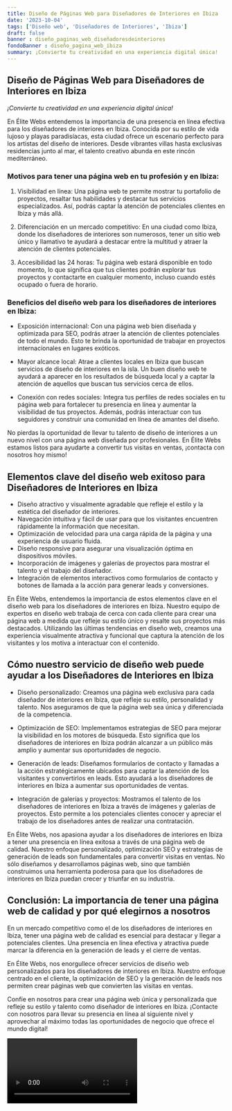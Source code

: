 ```yaml
---
title: Diseño de Páginas Web para Diseñadores de Interiores en Ibiza
date: '2023-10-04'
tags: ['Diseño web', 'Diseñadores de Interiores', 'Ibiza']
draft: false
banner : diseño_paginas_web_diseñadoresdeinteriores
fondoBanner : diseño_pagina_web_ibiza
summary: ¡Convierte tu creatividad en una experiencia digital única!
---
```


## Diseño de Páginas Web para Diseñadores de Interiores en Ibiza

*¡Convierte tu creatividad en una experiencia digital única!*

En Élite Webs entendemos la importancia de una presencia en línea efectiva para los diseñadores de interiores en Ibiza. Conocida por su estilo de vida lujoso y playas paradisíacas, esta ciudad ofrece un escenario perfecto para los artistas del diseño de interiores. Desde vibrantes villas hasta exclusivas residencias junto al mar, el talento creativo abunda en este rincón mediterráneo.

### Motivos para tener una página web en tu profesión y en Ibiza:

1. Visibilidad en línea: Una página web te permite mostrar tu portafolio de proyectos, resaltar tus habilidades y destacar tus servicios especializados. Así, podrás captar la atención de potenciales clientes en Ibiza y más allá.

2. Diferenciación en un mercado competitivo: En una ciudad como Ibiza, donde los diseñadores de interiores son numerosos, tener un sitio web único y llamativo te ayudará a destacar entre la multitud y atraer la atención de clientes potenciales.

3. Accesibilidad las 24 horas: Tu página web estará disponible en todo momento, lo que significa que tus clientes podrán explorar tus proyectos y contactarte en cualquier momento, incluso cuando estés ocupado o fuera de horario.

### Beneficios del diseño web para los diseñadores de interiores en Ibiza:

- Exposición internacional: Con una página web bien diseñada y optimizada para SEO, podrás atraer la atención de clientes potenciales de todo el mundo. Esto te brinda la oportunidad de trabajar en proyectos internacionales en lugares exóticos.

- Mayor alcance local: Atrae a clientes locales en Ibiza que buscan servicios de diseño de interiores en la isla. Un buen diseño web te ayudará a aparecer en los resultados de búsqueda local y a captar la atención de aquellos que buscan tus servicios cerca de ellos.

- Conexión con redes sociales: Integra tus perfiles de redes sociales en tu página web para fortalecer tu presencia en línea y aumentar la visibilidad de tus proyectos. Además, podrás interactuar con tus seguidores y construir una comunidad en línea de amantes del diseño.

No pierdas la oportunidad de llevar tu talento de diseño de interiores a un nuevo nivel con una página web diseñada por profesionales. En Élite Webs estamos listos para ayudarte a convertir tus visitas en ventas, ¡contacta con nosotros hoy mismo!

<GifSeo />

<Cta />

## Elementos clave del diseño web exitoso para Diseñadores de Interiores en Ibiza

- Diseño atractivo y visualmente agradable que refleje el estilo y la estética del diseñador de interiores.
- Navegación intuitiva y fácil de usar para que los visitantes encuentren rápidamente la información que necesitan.
- Optimización de velocidad para una carga rápida de la página y una experiencia de usuario fluida.
- Diseño responsive para asegurar una visualización óptima en dispositivos móviles.
- Incorporación de imágenes y galerías de proyectos para mostrar el talento y el trabajo del diseñador.
- Integración de elementos interactivos como formularios de contacto y botones de llamada a la acción para generar leads y conversiones.

En Élite Webs, entendemos la importancia de estos elementos clave en el diseño web para los diseñadores de interiores en Ibiza. Nuestro equipo de expertos en diseño web trabaja de cerca con cada cliente para crear una página web a medida que refleje su estilo único y resalte sus proyectos más destacados. Utilizando las últimas tendencias en diseño web, creamos una experiencia visualmente atractiva y funcional que captura la atención de los visitantes y los motiva a interactuar con el contenido.

## Cómo nuestro servicio de diseño web puede ayudar a los Diseñadores de Interiores en Ibiza

- Diseño personalizado: Creamos una página web exclusiva para cada diseñador de interiores en Ibiza, que refleje su estilo, personalidad y talento. Nos aseguramos de que la página web sea única y diferenciada de la competencia.

- Optimización de SEO: Implementamos estrategias de SEO para mejorar la visibilidad en los motores de búsqueda. Esto significa que los diseñadores de interiores en Ibiza podrán alcanzar a un público más amplio y aumentar sus oportunidades de negocio.

- Generación de leads: Diseñamos formularios de contacto y llamadas a la acción estratégicamente ubicados para captar la atención de los visitantes y convertirlos en leads. Esto ayudará a los diseñadores de interiores en Ibiza a aumentar sus oportunidades de ventas.

- Integración de galerías y proyectos: Mostramos el talento de los diseñadores de interiores en Ibiza a través de imágenes y galerías de proyectos. Esto permite a los potenciales clientes conocer y apreciar el trabajo de los diseñadores antes de realizar una contratación.

En Élite Webs, nos apasiona ayudar a los diseñadores de interiores en Ibiza a tener una presencia en línea exitosa a través de una página web de calidad. Nuestro enfoque personalizado, optimización SEO y estrategias de generación de leads son fundamentales para convertir visitas en ventas. No sólo diseñamos y desarrollamos páginas web, sino que también construimos una herramienta poderosa para que los diseñadores de interiores en Ibiza puedan crecer y triunfar en su industria.

## Conclusión: La importancia de tener una página web de calidad y por qué elegirnos a nosotros

En un mercado competitivo como el de los diseñadores de interiores en Ibiza, tener una página web de calidad es esencial para destacar y llegar a potenciales clientes. Una presencia en línea efectiva y atractiva puede marcar la diferencia en la generación de leads y el cierre de ventas.

En Élite Webs, nos enorgullece ofrecer servicios de diseño web personalizados para los diseñadores de interiores en Ibiza. Nuestro enfoque centrado en el cliente, la optimización de SEO y la generación de leads nos permiten crear páginas web que convierten las visitas en ventas.

Confíe en nosotros para crear una página web única y personalizada que refleje su estilo y talento como diseñador de interiores en Ibiza. ¡Contacte con nosotros para llevar su presencia en línea al siguiente nivel y aprovechar al máximo todas las oportunidades de negocio que ofrece el mundo digital!

<Video />

<CtaBot job='Diseñadores de Interiores' city='Ibiza'/>

<Gmaps query='Ibiza+españa+maps' />